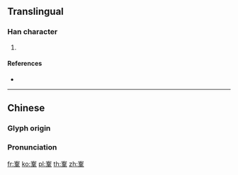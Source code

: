 {{character info/new}}
{{also|鞍}}
==Translingual==

===Han character===
{{Han char|rn=177|rad=革|as=06|sn=15|four=|canj=JVTJ|ids=⿱安革}}

# {{defn|Han|sort=革06}}

====References====
* {{Han ref|kx=1387.230|dkj=42814|dj=1902.040|hdz=74335.090|uh=978C|ud=38796}}

----

==Chinese==
{{zh-forms}}

===Glyph origin===
{{Han etym}}

===Pronunciation===
{{zh-pron
|m=ān
|c=
|mc=y
|oc=y
|ma=
|cat=
}}

[[fr:鞌]]
[[ko:鞌]]
[[pl:鞌]]
[[th:鞌]]
[[zh:鞌]]